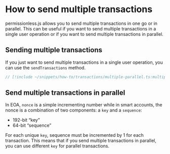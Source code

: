 # How to send multiple transactions

permissionless.js allows you to send multiple transactions in one go or in parallel.
This can be useful if you want to send multiple transactions in a single user operation or if you want to send multiple transactions in parallel.

## Sending multiple transactions

If you just want to send multiple transactions in a single user operation, you can use the `sendTransactions` method.

```ts
// [!include ~/snippets/how-to/transactions/multiple-parallel.ts:multiple-transactions]
```

## Send multiple transactions in parallel

In EOA, `nonce` is a simple incrementing number while in smart accounts, the nonce is a combination of two components: a `key` and a `sequence`:

- 192-bit “key”
- 64-bit “sequence”

For each unique `key`, sequence must be incremented by 1 for each transaction.
This means that if you send multiple transactions in parallel, you can use different `key` for parallel transactions.